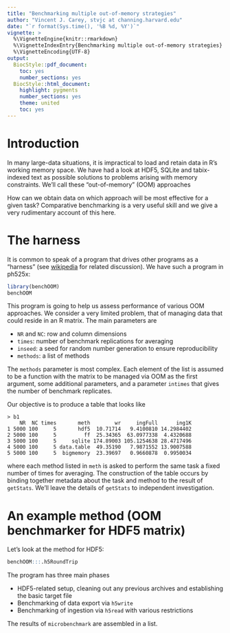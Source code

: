 ```yaml
---
title: "Benchmarking multiple out-of-memory strategies"
author: "Vincent J. Carey, stvjc at channing.harvard.edu"
date: "`r format(Sys.time(), '%B %d, %Y')`"
vignette: >
  %\VignetteEngine{knitr::rmarkdown}
  %\VignetteIndexEntry{Benchmarking multiple out-of-memory strategies}
  %\VignetteEncoding{UTF-8}
output:
  BiocStyle::pdf_document:
    toc: yes
    number_sections: yes
  BiocStyle::html_document:
    highlight: pygments
    number_sections: yes
    theme: united
    toc: yes
---
```


# Introduction

In many large-data situations, it is impractical to load and retain
data in R's working memory space.  We have had a look at
HDF5, SQLite and tabix-indexed text as possible solutions
to problems arising with memory constraints.    We'll call
these "out-of-memory" (OOM) approaches

How can we obtain data on which approach will be most effective
for a given task?  Comparative benchmarking is a very useful skill and
we give a very rudimentary account of this here.

# The harness

It is common to speak of a program that drives other programs
as a "harness" (see [wikipedia](https://en.wikipedia.org/wiki/Test_harness)
for related discussion).  We have such a program in ph525x:

```r
library(benchOOM)
benchOOM
```

This program is going to help us assess performance of various
OOM approaches.  We consider a very limited problem, that of
managing data that could reside in an R matrix.
The main parameters are

* `NR` and `NC`: row and column dimensions
* `times`: number of benchmark replications for averaging
* `inseed`: a seed for random number generation to ensure reproducibility
* `methods`: a list of methods

The `methods` parameter is most complex.  Each element of the list
is assumed to be a function with the matrix to
be managed via OOM as the first argument, some additional
parameters, and a parameter `intimes` that gives the number 
of benchmark replicates.

Our objective is to produce a table that looks like

```
> b1
    NR  NC times       meth        wr     ingFull      ing1K
1 5000 100     5       hdf5  10.71714   9.4100810 14.2984402
2 5000 100     5         ff  25.34365  63.0977338  4.4320688
3 5000 100     5     sqlite 174.89003 105.1254638 28.4717496
4 5000 100     5 data.table  49.35190   7.9871552 13.9007588
5 5000 100     5  bigmemory  23.39697   0.9660878  0.9950034
```

where each method listed in `meth` is asked to perform the same
task a fixed number of times for averaging.  The construction of 
the table occurs by binding together metadata about the task and
method to the result of `getStats`.  We'll leave the details
of `getStats` to independent investigation.


# An example method (OOM benchmarker for HDF5 matrix)

Let's look at the method for HDF5:
```r
benchOOM:::.h5RoundTrip
```

The program has three main phases

* HDF5-related setup, cleaning out any previous archives and establishing
the basic target file
* Benchmarking of data export via `h5write`
* Benchmarking of ingestion via `h5read` with various restrictions

The results of `microbenchmark` are assembled in a list.
